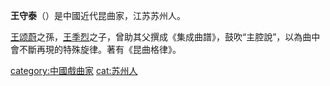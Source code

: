 {{Unreferenced|time=2017-07-29T08:27:05+00:00}}
'''王守泰'''（{{bd|1908年||1992年||}}）是中國近代昆曲家，江苏苏州人。

[[王颂蔚|王颂蔚]]之孫，[[王季烈|王季烈]]之子，曾助其父撰成《集成曲譜》，鼓吹“主腔說”，以為曲中會不斷再現的特殊旋律。著有《昆曲格律》。

{{normdaten}}
{{DEFAULTSORT:wang shoutai}}
[[category:中國戲曲家|category:中國戲曲家]]
[[cat:苏州人|cat:苏州人]]
{{china-bio-stub}}